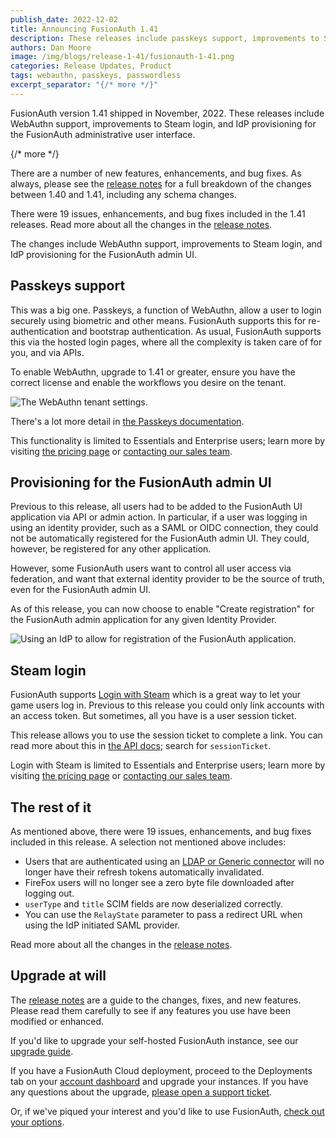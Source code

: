 ```yaml
---
publish_date: 2022-12-02 
title: Announcing FusionAuth 1.41
description: These releases include passkeys support, improvements to Steam login, and IdP provisioning for the FusionAuth admin UI.
authors: Dan Moore
image: /img/blogs/release-1-41/fusionauth-1-41.png
categories: Release Updates, Product
tags: webauthn, passkeys, passwordless
excerpt_separator: "{/* more */}"
---
```


FusionAuth version 1.41 shipped in November, 2022. These releases include WebAuthn support, improvements to Steam login, and IdP provisioning for the FusionAuth administrative user interface.

{/* more */}

There are a number of new features, enhancements, and bug fixes. As always, please see the [release notes](/docs/release-notes/#version-1-41-3) for a full breakdown of the changes between 1.40 and 1.41, including any schema changes.

There were 19 issues, enhancements, and bug fixes included in the 1.41 releases. Read more about all the changes in the [release notes](/docs/release-notes/#version-1-41-3).

The changes include WebAuthn support, improvements to Steam login, and IdP provisioning for the FusionAuth admin UI.

## Passkeys support

This was a big one. Passkeys, a function of WebAuthn, allow a user to login securely using biometric and other means. FusionAuth supports this for re-authentication and bootstrap authentication. As usual, FusionAuth supports this via the hosted login pages, where all the complexity is taken care of for you, and via APIs.

To enable WebAuthn, upgrade to 1.41 or greater, ensure you have the correct license and enable the workflows you desire on the tenant.

![The WebAuthn tenant settings.](/img/blogs/release-1-41/enable-webauthn.png)

There's a lot more detail in [the Passkeys documentation](/docs/lifecycle/authenticate-users/passwordless/webauthn-passkeys).

This functionality is limited to Essentials and Enterprise users; learn more by visiting [the pricing page](/pricing) or [contacting our sales team](/contact).

## Provisioning for the FusionAuth admin UI

Previous to this release, all users had to be added to the FusionAuth UI application via API or admin action. In particular, if a user was logging in using an identity provider, such as a SAML or OIDC connection, they could not be automatically registered for the FusionAuth admin UI. They could, however, be registered for any other application.

However, some FusionAuth users want to control all user access via federation, and want that external identity provider to be the source of truth, even for the FusionAuth admin UI.

As of this release, you can now choose to enable "Create registration" for the FusionAuth admin application for any given Identity Provider. 

![Using an IdP to allow for registration of the FusionAuth application.](/img/blogs/release-1-41/enable-registration-fusionauth.png)

## Steam login

FusionAuth supports [Login with Steam](/docs/lifecycle/authenticate-users/identity-providers/gaming/steam) which is a great way to let your game users log in. Previous to this release you could only link accounts with an access token. But sometimes, all you have is a user session ticket.

This release allows you to use the session ticket to complete a link. You can read more about this in [the API docs](/docs/apis/identity-providers/steam); search for `sessionTicket`.

Login with Steam is limited to Essentials and Enterprise users; learn more by visiting [the pricing page](/pricing) or [contacting our sales team](/contact).

## The rest of it

As mentioned above, there were 19 issues, enhancements, and bug fixes included in this release. A selection not mentioned above includes:

* Users that are authenticated using an [LDAP or Generic connector](/docs/lifecycle/migrate-users/connectors/) will no longer have their refresh tokens automatically invalidated.
* FireFox users will no longer see a zero byte file downloaded after logging out.
* `userType` and `title` SCIM fields are now deserialized correctly.
* You can use the `RelayState` parameter to pass a redirect URL when using the IdP initiated SAML provider.

Read more about all the changes in the [release notes](/docs/release-notes/#version-1-41-3).

## Upgrade at will

The [release notes](/docs/release-notes/#version-1-41-3) are a guide to the changes, fixes, and new features. Please read them carefully to see if any features you use have been modified or enhanced.

If you'd like to upgrade your self-hosted FusionAuth instance, see our [upgrade guide](/docs/operate/deploy/upgrade). 

If you have a FusionAuth Cloud deployment, proceed to the <Breadcrumb>Deployments</Breadcrumb> tab on your [account dashboard](https://account.fusionauth.io/account/deployment/) and upgrade your instances. If you have any questions about the upgrade, [please open a support ticket](https://account.fusionauth.io/account/support/).

Or, if we've piqued your interest and you'd like to use FusionAuth, [check out your options](/pricing).
